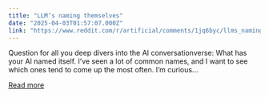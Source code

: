 ```yaml
---
title: "LLM’s naming themselves"
date: "2025-04-03T01:57:07.000Z"
link: "https://www.reddit.com/r/artificial/comments/1jq6byc/llms_naming_themselves/"
---
```


Question for all you deep divers into the AI conversationverse: What has your AI named itself. I’ve seen a lot of common names, and I want to see which ones tend to come up the most often. I’m curious...

[Read more](https://www.reddit.com/r/artificial/comments/1jq6byc/llms_naming_themselves/)
